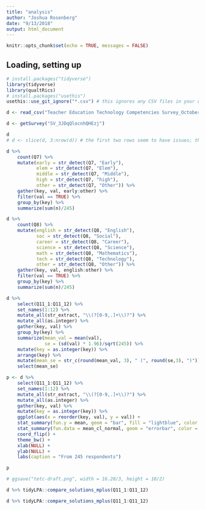 ```yaml
---
title: "analysis"
author: "Joshua Rosenberg"
date: "9/13/2018"
output: html_document
---
```


```r
knitr::opts_chunk$set(echo = TRUE, messages = FALSE)
```

## Loading, setting up

```r
# install.packages("tidyverse")
library(tidyverse)
library(qualtRics)
# install.packages("usethis")
usethis::use_git_ignore("*.csv") # this ignores any CSV files in your directory (so they aren't shared publicly)
```

```r
d <- read_csv("Teacher Education Technology Competencies Survey_October 15, 2018_08.01.csv")
```

```r
d <- getSurvey("SV_3JDqQlocnhQHEzj")
```

```r
d
# d <- slice(d, 3:nrow(d)) # the first two rows seem to have issues; this removes them
```

```r
d %>%     
    count(Q7) %>% 
    mutate(early = str_detect(Q7, "Early"),
           elem = str_detect(Q7, "Elem"),
           middle = str_detect(Q7, "Middle"),
           high = str_detect(Q7, "high"),
           other = str_detect(Q7, "Other")) %>% 
    gather(key, val, early:other) %>% 
    filter(val == TRUE) %>% 
    group_by(key) %>% 
    summarize(sum(n)/245)
```

```r
d %>% 
    count(Q8) %>% 
    mutate(english = str_detect(Q8, "English"),
           soc = str_detect(Q8, "Social"),
           career = str_detect(Q8, "Career"),
           science = str_detect(Q8, "Science"),
           math = str_detect(Q8, "Mathematics"),
           tech = str_detect(Q8, "Technology"),
           other = str_detect(Q8, "Other")) %>% 
    gather(key, val, english:other) %>% 
    filter(val == TRUE) %>% 
    group_by(key) %>% 
    summarize(sum(n)/245)
```

```r
d %>% 
    select(Q11_1:Q11_12) %>% 
    set_names(1:12) %>% 
    mutate_all(str_extract, "\\(?[0-9,.]+\\)?") %>% 
    mutate_all(as.integer) %>% 
    gather(key, val) %>% 
    group_by(key) %>% 
    summarize(mean_val = mean(val),
              se = (sd(val) * 1.96)/sqrt(245)) %>% 
    mutate(key = as.integer(key)) %>% 
    arrange(key) %>% 
    mutate(mean_se = str_c(round(mean_val, 3), " (", round(se,3), ")")) %>% 
    select(mean_se)
```

```r
p <- d %>% 
    select(Q11_1:Q11_12) %>% 
    set_names(1:12) %>% 
    mutate_all(str_extract, "\\(?[0-9,.]+\\)?") %>% 
    mutate_all(as.integer) %>% 
    gather(key, val) %>% 
    mutate(key = as.integer(key)) %>% 
    ggplot(aes(x = reorder(key, val), y = val)) + 
    stat_summary(fun.y = mean, geom = "bar", fill = "lightblue", color = "darkgray") + 
    stat_summary(fun.data = mean_cl_normal, geom = "errorbar", color = "black") +
    coord_flip() +
    theme_bw() +
    xlab(NULL) + 
    ylab(NULL) +
    labs(caption = "From 245 respondents")

p

# ggsave("tetc-draft.png", width = 16.20/3, height = 10/2)
```

```r
d %>% tidyLPA::compare_solutions_mplus(Q11_1:Q11_12)
```

```r
d %>% tidyLPA::compare_solutions_mplus(Q11_1:Q11_12)
```